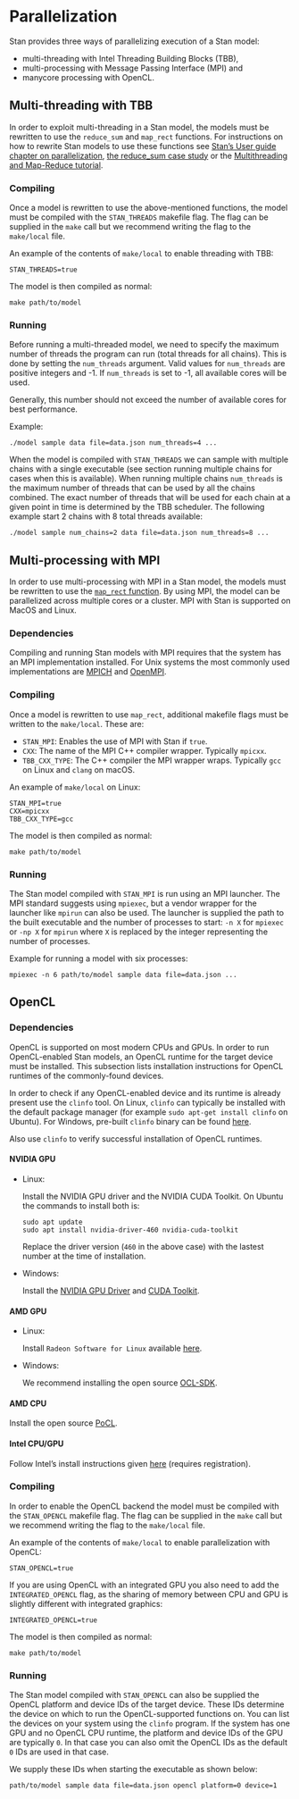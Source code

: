 # Parallelization {#parallelization}

Stan provides three ways of parallelizing execution of a Stan model:

- multi-threading with Intel Threading Building Blocks (TBB),
- multi-processing with Message Passing Interface (MPI) and
- manycore processing with OpenCL.

## Multi-threading with TBB

In order to exploit multi-threading in a Stan model, the models must be
rewritten to use the `reduce_sum` and `map_rect` functions. For instructions
on how to rewrite Stan models to use these functions see [Stan's User guide chapter on parallelization](https://mc-stan.org/docs/stan-users-guide/parallelization.html), [the reduce_sum case study](https://mc-stan.org/users/documentation/case-studies/reduce_sum_tutorial.html) or the [Multithreading and Map-Reduce tutorial](https://github.com/rmcelreath/cmdstan_map_rect_tutorial).

### Compiling

Once a model is rewritten to use the above-mentioned functions, the model
must be compiled with the `STAN_THREADS` makefile flag. The flag can be
supplied in the `make` call but we recommend writing the flag to the
`make/local` file.

An example of the contents of `make/local` to enable threading with TBB:

```
STAN_THREADS=true
```

The model is then compiled as normal:
```
make path/to/model
```

### Running

Before running a multi-threaded model, we need to specify the maximum number of threads
the program can run (total threads for all chains). This is done by setting the `num_threads`
argument. Valid values for `num_threads` are positive integers and -1. If `num_threads` is set
to -1, all available cores will be used.

Generally, this number should not exceed the number of available cores for best performance.

Example:

```
./model sample data file=data.json num_threads=4 ...
```

When the model is compiled with `STAN_THREADS` we can sample with multiple chains with a single
executable (see section [running multiple chains]{#multi-chain-sampling} for cases when this is
available). When running multiple chains `num_threads` is the maximum number of threads that can
be used by all the chains combined. The exact number of threads that will be used for each chain
at a given point in time is determined by the TBB scheduler. The following example start 2 chains
with 8 total threads available:

```
./model sample num_chains=2 data file=data.json num_threads=8 ...
```

## Multi-processing with MPI

In order to use multi-processing with MPI in a Stan model, the models must be
rewritten to use the [`map_rect` function](https://mc-stan.org/docs/functions-reference/functions-map.html). By using MPI, the model can be parallelized across multiple cores or a cluster. MPI with Stan is supported on MacOS and Linux.

### Dependencies

Compiling and running Stan models with MPI requires that the system
has an MPI implementation installed. For Unix systems the most commonly used
implementations are [MPICH](https://www.mpich.org/) and [OpenMPI](https://www.open-mpi.org/).

### Compiling

Once a model is rewritten to use `map_rect`, additional makefile flags
must be written to the `make/local`. These are:

- `STAN_MPI`: Enables the use of MPI with Stan if `true`.
- `CXX`: The name of the MPI C++ compiler wrapper. Typically `mpicxx`.
- `TBB_CXX_TYPE`: The C++ compiler the MPI wrapper wraps. Typically `gcc` on Linux and `clang` on macOS.

An example of `make/local` on Linux:

```
STAN_MPI=true
CXX=mpicxx
TBB_CXX_TYPE=gcc
```
The model is then compiled as normal:
```
make path/to/model
```
### Running

The Stan model compiled with `STAN_MPI` is run using an MPI launcher. The MPI standard
suggests using `mpiexec`, but a vendor wrapper for the launcher like `mpirun` can also be used.
The launcher is supplied the path to the built executable and the number of processes to start:
`-n X` for `mpiexec` or `-np X` for `mpirun` where `X` is replaced by the integer representing
the number of processes.

Example for running a model with six processes:
```
mpiexec -n 6 path/to/model sample data file=data.json ...
```

## OpenCL

### Dependencies

OpenCL is supported on most modern CPUs and GPUs. In order to run OpenCL-enabled Stan models,
an OpenCL runtime for the target device must be installed. This subsection lists installation
instructions for OpenCL runtimes of the commonly-found devices.

In order to check if any OpenCL-enabled device and its runtime is already present use the
`clinfo` tool. On Linux, `clinfo` can typically be installed with the default package manager
(for example `sudo apt-get install clinfo` on Ubuntu). For Windows, pre-built `clinfo` binary
can be found [here](https://github.com/Oblomov/clinfo#windows-support).

Also use `clinfo` to verify successful installation of OpenCL runtimes.

#### NVIDIA GPU

- Linux:

  Install the NVIDIA GPU driver and the  NVIDIA CUDA Toolkit.
  On Ubuntu the commands to install both is:
  ```
  sudo apt update
  sudo apt install nvidia-driver-460 nvidia-cuda-toolkit
  ```

  Replace the driver version (`460` in the above case) with the lastest number at the time of installation.

- Windows:

  Install the [NVIDIA GPU Driver](https://www.nvidia.com/Download/index.aspx) and [CUDA Toolkit](https://developer.nvidia.com/cuda-toolkit).

#### AMD GPU

- Linux:

  Install `Radeon Software for Linux` available [here](https://www.amd.com/en/support/kb/release-notes/rn-amdgpu-unified-linux-20-40).

- Windows:

  We recommend installing the open source [OCL-SDK](https://github.com/GPUOpen-LibrariesAndSDKs/OCL-SDK/releases).

#### AMD CPU

Install the open source [PoCL](http://portablecl.org/download.html).

#### Intel CPU/GPU

Follow Intel's install instructions given [here](https://software.intel.com/content/www/us/en/develop/articles/opencl-drivers.html) (requires registration).

### Compiling

In order to enable the OpenCL backend the model
must be compiled with the `STAN_OPENCL` makefile flag. The flag can be
supplied in the `make` call but we recommend writing the flag to the
`make/local` file.

An example of the contents of `make/local` to enable parallelization
with OpenCL:

```
STAN_OPENCL=true
```

If you are using OpenCL with an integrated GPU you also need to add the `INTEGRATED_OPENCL` flag, as the sharing of memory between CPU and GPU is slightly different with integrated graphics:

```
INTEGRATED_OPENCL=true
```

The model is then compiled as normal:
```
make path/to/model
```

### Running

The Stan model compiled with `STAN_OPENCL` can also be supplied the OpenCL platform and device IDs
of the target device. These IDs determine the device on which to run the OpenCL-supported functions on.
You can list the devices on your system using the `clinfo` program. If the system has one GPU and
no OpenCL CPU runtime, the platform and device IDs of the GPU are typically `0`. In that case
you can also omit the OpenCL IDs as the default `0` IDs are used in that case.

We supply these IDs when starting the executable as shown below:
```
path/to/model sample data file=data.json opencl platform=0 device=1
```
